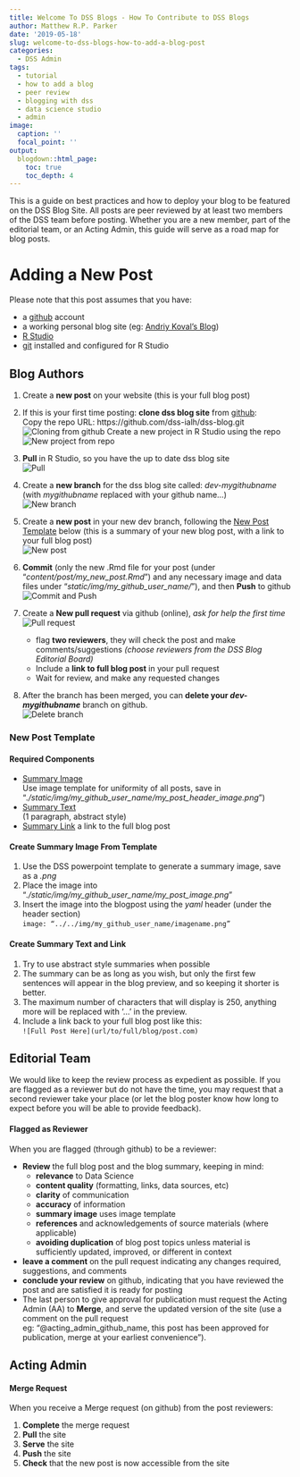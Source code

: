 ```yaml
---
title: Welcome To DSS Blogs - How To Contribute to DSS Blogs
author: Matthew R.P. Parker
date: '2019-05-18'
slug: welcome-to-dss-blogs-how-to-add-a-blog-post
categories:
  - DSS Admin
tags:
  - tutorial
  - how to add a blog
  - peer review
  - blogging with dss
  - data science studio
  - admin
image:
  caption: ''
  focal_point: ''
output:
  blogdown::html_page:
    toc: true
    toc_depth: 4
---
```


This is a guide on best practices and how to deploy your blog to be featured on the DSS Blog Site. All posts are peer reviewed by at least two members of the DSS team before posting. Whether you are a new member, part of the editorial team, or an Acting Admin, this guide will serve as a road map for blog posts.


# Adding a New Post

Please note that this post assumes that you have:

* a [github](https://github.com) account
* a working personal blog site (eg: [Andriy Koval's Blog](http://andriy.rbind.io/))
* [R Studio](https://www.rstudio.com/)
* [git](http://r-pkgs.had.co.nz/git.html) installed and configured for R Studio

## Blog Authors

1. Create a **new post** on your website (this is your full blog post)
2. If this is your first time posting: **clone dss blog site** from [github](https://github.com/dss-ialh/dss-blog):  
Copy the repo URL: https://github.com/dss-ialh/dss-blog.git  
![Cloning from github](../../img/dss-blog-post-images/cloning-from-github.png)
Create a new project in R Studio using the repo  
![New project from repo](../../img/dss-blog-post-images/cloning-from-github2.png)

3. **Pull** in R Studio, so you have the up to date dss blog site  
![Pull](../../img/dss-blog-post-images/pull-to-rstudio.png)
4. Create a **new branch** for the dss blog site called: _dev-mygithubname_  (with _mygithubname_ replaced with your github name...)  
![New branch](../../img/dss-blog-post-images/new-dev-branch.png)
5. Create a **new post** in your new dev branch, following the [New Post Template](#link:newposttemplate) below (this is a summary of your new blog post, with a link to your full blog post)  
![New post](../../img/dss-blog-post-images/new-post.png)  
6. **Commit** (only the new .Rmd file for your post (under "_content/post/my_new_post.Rmd_") and any necessary image and data files under "_static/img/my_github_user_name/_"), and then **Push** to github  
![Commit and Push](../../img/dss-blog-post-images/commit-push.png)
7. Create a **New pull request** via github (online), _ask for help the first time_  
![Pull request](../../img/dss-blog-post-images/pull-request.png)
    - flag **two reviewers**, they will check the post and make comments/suggestions *(choose reviewers from the DSS Blog Editorial Board)*  
    - Include a **link to full blog post** in your pull request
    - Wait for review, and make any requested changes
8. After the branch has been merged, you can **delete your _dev-mygithubname_** branch on github.  
![Delete branch](../../img/dss-blog-post-images/delete-branch.png)

### New Post Template {#link:newposttemplate}

#### Required Components  
* [Summary Image](#summaryimage)   
Use image template for uniformity of all posts, save in "*./static/img/my_github_user_name/my_post_header_image.png*")
* [Summary Text](#summarytext)     
(1 paragraph, abstract style)
* [Summary Link](#summarytext) a link to the full blog post  

#### Create Summary Image From Template {#summaryimage}

1. Use the DSS powerpoint template to generate a summary image, save as a *.png*
2. Place the image into “*./static/img/my_github_user_name/my_post_image.png*”  
2. Insert the image into the blogpost using the *yaml* header (under the header section)  
`  image: “../../img/my_github_user_name/imagename.png”`

#### Create Summary Text and Link {#summarytext}

1. Try to use abstract style summaries when possible
2. The summary can be as long as you wish, but only the first few sentences will appear in the blog preview, and so keeping it shorter is better.
3. The maximum number of characters that will display is 250, anything more will be replaced with '...' in the preview.
4. Include a link back to your full blog post like this:  
`  ![Full Post Here](url/to/full/blog/post.com)` 

## Editorial Team

We would like to keep the review process as expedient as possible. If you are flagged as a reviewer but do not have the time, you may request that a second reviewer take your place (or let the blog poster know how long to expect before you will be able to provide feedback).

#### Flagged as Reviewer

When you are flagged (through github) to be a reviewer:

* __Review__ the full blog post and the blog summary, keeping in mind:
    - __relevance__ to Data Science
    - __content quality__ (formatting, links, data sources, etc)
    - __clarity__ of communication
    - __accuracy__ of information
    - __summary image__ uses image template 
    - __references__ and acknowledgements of source materials (where applicable)
    - __avoiding duplication__ of blog post topics unless material is sufficiently updated, improved, or different in context
* __leave a comment__ on the pull request indicating any changes required, suggestions, and comments
* __conclude your review__ on github, indicating that you have reviewed the post and are satisfied it is ready for posting
* The last person to give approval for publication must request the Acting Admin (AA) to __Merge__, and serve the updated version of the site (use a comment on the pull request  
eg: "@acting_admin_github_name, this post has been approved for publication, merge at your earliest convenience"). 


## Acting Admin

#### Merge Request 

When you receive a Merge request (on github) from the post reviewers:

1. __Complete__ the merge request
2. __Pull__ the site
3. __Serve__ the site
4. __Push__ the site
5. __Check__ that the new post is now accessible from the site




